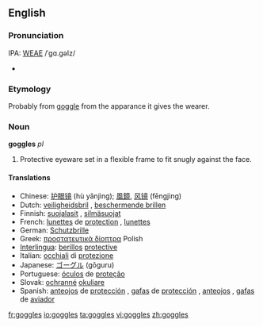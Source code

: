 ==English==

===Pronunciation===
IPA: [[WEAE]] /ˈgɑ.gəlz/
*{{audio|en-us-goggles.ogg|Audio (US)}}

===Etymology===
Probably from [[goggle]] from the apparance it gives the wearer.

===Noun===
'''goggles''' ''pl''

# Protective eyeware set in a flexible frame to fit snugly against the face.

====Translations====
*Chinese: [[护眼镜]] (hù yǎnjìng); [[風鏡]], [[风镜]] (fēngjìng)
*Dutch: [[veiligheidsbril]] {{m}}, [[beschermende brillen]] {{mpl}}
*Finnish: [[suojalasit]] {{p}}, [[silmäsuojat]] {{p}}
*French: [[lunettes]] de [[protection]] {{fpl}}, [[lunettes]] {{fpl}}
*German: [[Schutzbrille]] {{f}}
*Greek: [[προστατευτικά δίοπτρα]] Polish
*[[Interlingua]]: [[berillos]] [[protective]]
*Italian: [[occhiali]] di [[protezione]] {{mpl}}
*Japanese: [[ゴーグル]] (gōguru)
*Portuguese: [[óculos]] de [[proteção]] {{mpl}}
*Slovak: [[ochranné]] [[okuliare]] {{mpl}}
*Spanish: [[anteojos]] de [[protección]] {{mpl}}, [[gafas]] de [[protección]] {{fpl}}, [[anteojos]] {{mpl}}, [[gafas]] de [[aviador]] {{mpl}}

[[fr:goggles]]
[[io:goggles]]
[[ta:goggles]]
[[vi:goggles]]
[[zh:goggles]]